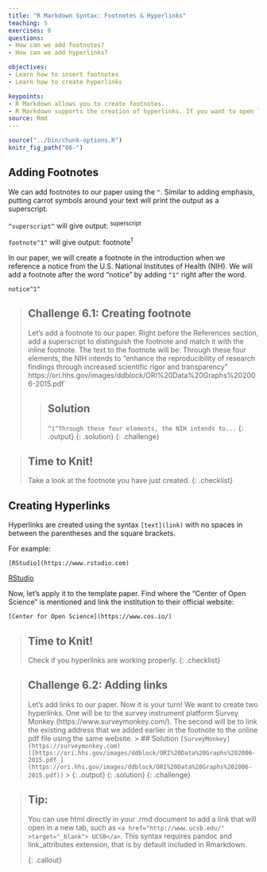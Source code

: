 ```yaml
---
title: "R Markdown Syntax: Footnotes & Hyperlinks"
teaching: 5
exercises: 0
questions:
- How can we add footnotes?
- How can we add hyperlinks?

objectives:
- Learn how to insert footnotes
- Learn how to create hyperlinks

keypoints:
- R Markdown allows you to create footnotes.
- R Markdown supports the creation of hyperlinks. If you want to open links on new tabs you will have to use html.
source: Rmd
---
```

```r
source("../bin/chunk-options.R")
knitr_fig_path("06-")
```

## Adding Footnotes

We can add footnotes to our paper using the `^`. Similar to adding emphasis, putting carrot symbols around your text will print the output as a superscript. 

`^superscript^` will give output: <sup>superscript<sup>

`footnote^1^` will give output: footnote<sup>1<sup>

In our paper, we will create a footnote in the introduction when we reference a notice from the U.S. National Institutes of Health (NIH). We will add a footnote after the word “notice” by adding `^1^` right after the word. 

`notice^1^`

> ## Challenge 6.1: Creating footnote 
>
> Let's add a footnote to our paper. Right before the References section, add a superscript to distinguish the footnote and match it with the inline footnote. The text to the footnote will be:
>Through these four elements, the NIH intends to "enhance the reproducibility of research findings through increased scientific rigor and transparency" https://ori.hhs.gov/images/ddblock/ORI%20Data%20Graphs%202006-2015.pdf`
>
>> ## Solution
> ``^1^Through these four elements, the NIH intends to...``
>> {: .output}
> {: .solution}
{: .challenge}


> ## Time to Knit!
> Take a look at the footnote you have just created.
{: .checklist}

## Creating Hyperlinks

Hyperlinks are created using the syntax `[text](link)` with no spaces in between the parentheses and the square brackets.

For example:

`[RStudio](https://www.rstudio.com)`


[RStudio](https://www.rstudio.com)

Now, let’s apply it to the template paper. Find where the “Center of Open Science” is mentioned and link the institution to their official website:

`[Center for Open Science](https://www.cos.io/)` 

> ## Time to Knit!
> Check if you hyperlinks are working properly. 
{: .checklist}

> ## Challenge 6.2: Adding links 
>
> Let's add links to our paper. Now it is your turn! We want to create two hyperlinks. One will be to the survey instrument platform Survey Monkey (https://www.surveymonkey.com/). The second will be to link the existing address that we added earlier in the footnote to the online pdf file using the same website. 
>> ## Solution
> ``[SurveyMonkey](https://surveymonkey.com)``
> ``([https://ori.hhs.gov/images/ddblock/ORI%20Data%20Graphs%202006-2015.pdf_](https://ori.hhs.gov/images/ddblock/ORI%20Data%20Graphs%202006-2015.pdf))``
>> {: .output}
> {: .solution}
{: .challenge}


> ## Tip: 
>You can use html directly in your .rmd document to add a link that will open in a new tab, such as `<a href="http://www.ucsb.edu/" >target="_blank"> UCSB</a>`. This syntax requires pandoc and link_attributes extension, that is by default included in Rmarkdown.
>
{: .callout}
